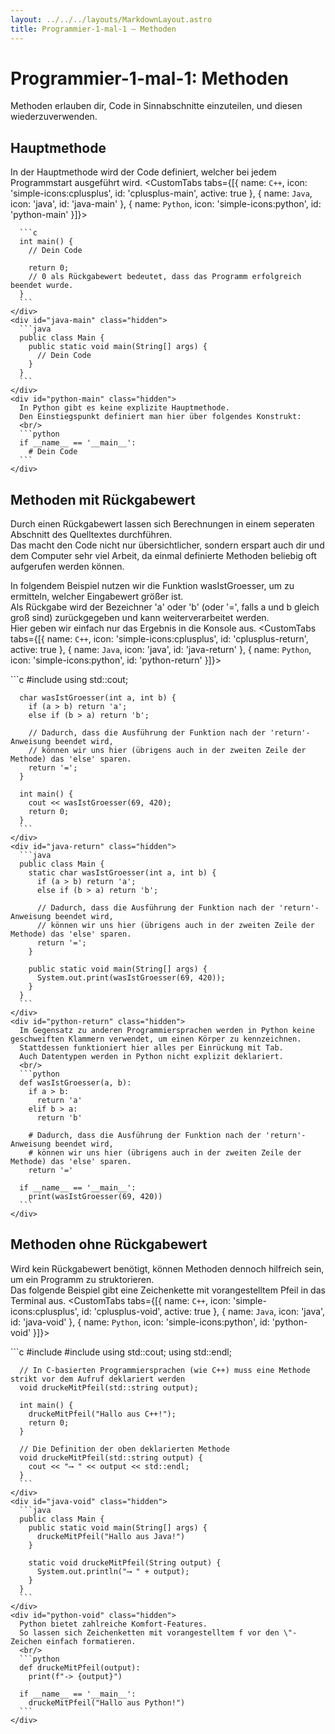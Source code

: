 ```yaml
---
layout: ../../../layouts/MarkdownLayout.astro
title: Programmier-1-mal-1 – Methoden
---
```



# Programmier-1-mal-1: Methoden

Methoden erlauben dir, Code in Sinnabschnitte einzuteilen, und diesen wiederzuverwenden. 

## Hauptmethode
In der Hauptmethode wird der Code definiert, welcher bei jedem Programmstart ausgeführt wird.
<CustomTabs tabs={[{
    name: `C++`,
    icon: 'simple-icons:cplusplus',
    id: 'cplusplus-main',
    active: true
}, {
    name: `Java`,
    icon: 'java',
    id: 'java-main'
}, {
    name: `Python`,
    icon: 'simple-icons:python',
    id: 'python-main'
}]}>
    <div id="cplusplus-main" data-active="true">
      
      ```c
      int main() {
        // Dein Code

        return 0;
        // 0 als Rückgabewert bedeutet, dass das Programm erfolgreich beendet wurde.
      }
      ```
    </div>
    <div id="java-main" class="hidden">
      ```java
      public class Main {
        public static void main(String[] args) {
          // Dein Code
        }
      }
      ```
    </div>
    <div id="python-main" class="hidden">
      In Python gibt es keine explizite Hauptmethode.  
      Den Einstiegspunkt definiert man hier über folgendes Konstrukt:
      <br/>
      ```python
      if __name__ == '__main__':
        # Dein Code
      ```
    </div>
</CustomTabs>

## Methoden mit Rückgabewert
Durch einen Rückgabewert lassen sich Berechnungen in einem seperaten Abschnitt des Quelltextes durchführen.  
Das macht den Code nicht nur übersichtlicher, sondern erspart auch dir und dem Computer sehr viel Arbeit, da einmal definierte Methoden beliebig oft aufgerufen werden können.  

In folgendem Beispiel nutzen wir die Funktion wasIstGroesser, um zu ermitteln, welcher Eingabewert größer ist.  
Als Rückgabe wird der Bezeichner 'a' oder 'b' (oder '=', falls a und b gleich groß sind) zurückgegeben und kann weiterverarbeitet werden.  
Hier geben wir einfach nur das Ergebnis in die Konsole aus.
<CustomTabs tabs={[{
    name: `C++`,
    icon: 'simple-icons:cplusplus',
    id: 'cplusplus-return',
    active: true
}, {
    name: `Java`,
    icon: 'java',
    id: 'java-return'
}, {
    name: `Python`,
    icon: 'simple-icons:python',
    id: 'python-return'
}]}>
    <div id="cplusplus-return" data-active="true">
      ```c
      #include <iostream>
      using std::cout;

      char wasIstGroesser(int a, int b) {
        if (a > b) return 'a';
        else if (b > a) return 'b';

        // Dadurch, dass die Ausführung der Funktion nach der 'return'-Anweisung beendet wird,
        // können wir uns hier (übrigens auch in der zweiten Zeile der Methode) das 'else' sparen.
        return '=';
      }

      int main() {
        cout << wasIstGroesser(69, 420);
        return 0;
      }
      ```
    </div>
    <div id="java-return" class="hidden">
      ```java
      public class Main {
        static char wasIstGroesser(int a, int b) {
          if (a > b) return 'a';
          else if (b > a) return 'b';

          // Dadurch, dass die Ausführung der Funktion nach der 'return'-Anweisung beendet wird,
          // können wir uns hier (übrigens auch in der zweiten Zeile der Methode) das 'else' sparen.
          return '=';
        }

        public static void main(String[] args) {
          System.out.print(wasIstGroesser(69, 420));
        }
      }
      ```
    </div>
    <div id="python-return" class="hidden">
      Im Gegensatz zu anderen Programmiersprachen werden in Python keine geschweiften Klammern verwendet, um einen Körper zu kennzeichnen.  
      Stattdessen funktioniert hier alles per Einrückung mit Tab.  
      Auch Datentypen werden in Python nicht explizit deklariert.  
      <br/>
      ```python
      def wasIstGroesser(a, b):
        if a > b:
          return 'a'
        elif b > a:
          return 'b'

        # Dadurch, dass die Ausführung der Funktion nach der 'return'-Anweisung beendet wird,
        # können wir uns hier (übrigens auch in der zweiten Zeile der Methode) das 'else' sparen.
        return '='
      
      if __name__ == '__main__':
        print(wasIstGroesser(69, 420))
      ```
    </div>
</CustomTabs>

## Methoden ohne Rückgabewert
Wird kein Rückgabewert benötigt, können Methoden dennoch hilfreich sein, um ein Programm zu struktorieren.  
Das folgende Beispiel gibt eine Zeichenkette mit vorangestelltem Pfeil in das Terminal aus.
<CustomTabs tabs={[{
    name: `C++`,
    icon: 'simple-icons:cplusplus',
    id: 'cplusplus-void',
    active: true
}, {
    name: `Java`,
    icon: 'java',
    id: 'java-void'
}, {
    name: `Python`,
    icon: 'simple-icons:python',
    id: 'python-void'
}]}>
    <div id="cplusplus-void" data-active="true">
      ```c
      #include <iostream>
      #include <string>
      using std::cout;
      using std::endl;

      // In C-basierten Programmiersprachen (wie C++) muss eine Methode strikt vor dem Aufruf deklariert werden
      void druckeMitPfeil(std::string output);

      int main() {
        druckeMitPfeil("Hallo aus C++!");
        return 0;
      }

      // Die Definition der oben deklarierten Methode
      void druckeMitPfeil(std::string output) {
        cout << "⟶ " << output << std::endl;
      }
      ```
    </div>
    <div id="java-void" class="hidden">
      ```java
      public class Main {
        public static void main(String[] args) {
          druckeMitPfeil("Hallo aus Java!")
        }

        static void druckeMitPfeil(String output) {
          System.out.println("⟶ " + output);
        }
      }
      ```
    </div>
    <div id="python-void" class="hidden">
      Python bietet zahlreiche Komfort-Features.  
      So lassen sich Zeichenketten mit vorangestelltem f vor den \"-Zeichen einfach formatieren.  
      <br/>
      ```python
      def druckeMitPfeil(output):
        print(f"-> {output}")
      
      if __name__ == '__main__':
        druckeMitPfeil("Hallo aus Python!")
      ```
    </div>
</CustomTabs>